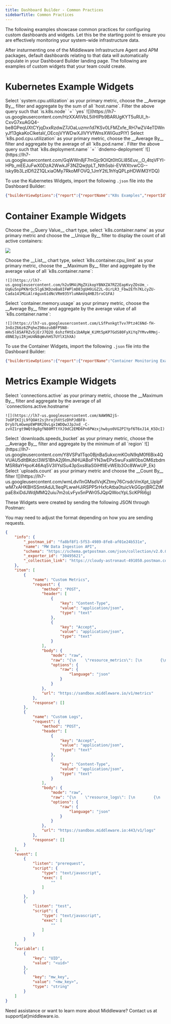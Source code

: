 ```yaml
---
title: Dashboard Builder - Common Practices
sidebarTitle: Common Practices
---
```


The following examples showcase common practices for configuring custom dashboards and widgets. Let this be the starting point to ensure you are effectively monitoring your system-wide infrastructure data.

After insturmenting one of the Middleware Infrastructure Agent and APM packages, default dashboards relating to that data will automatically populate in your Dashboard Builder landing page. The following are examples of custom widgets that your team could create.

# Kubernetes Example Widgets

<Tabs>

  <Tab title="Node CPU %">
    Select `system.cpu.utilization` as your primary metric, choose the __Average By__ filter and aggregate by the sum of all `host.name`. Filter the above query such that `is.k8s.node` `=` `yes`
    ![](https://lh7-us.googleusercontent.com/HzXXAfiVbL5iIHIPb9BARUgKYT5uRUI_h-CxvG7xuAGQ4-be8GPeqUXtCYjqDxxRzdwZ7JOaLuzmn1d7KSv0LFMZxfe_RH7wZV4eTDWnyJf13gkaKoClketaV_OEcojVYWDwXJIVYVfWnsXWiGuzPIY)
  </Tab>
  <Tab title="Pod CPU">
    Select `k8s.pod.cpu.utilization` as your primary metric, choose the __Average By__ filter and aggregate by the average of all `k8s.pod.name`. Filter the above query such that `k8s.deployment.name` `=` `dndemo-deployment`
    ![](https://lh7-us.googleusercontent.com/GqWWn8jF7mGjc9OIQt0ltGLl85Euv__O_4tqVFYI-HPb_mEEJuFwX0DzA2WwkJF3NZQwjtpLT_Nth5sbi-EVWXtvwCG--lsky9b3LzlDfi2Z1QLxiaOMy7RkoMFOVQ_1JmY2tL1hYqQPLpHDWiM3YDQ)
  </Tab>

</Tabs>

To use the Kubernetes Widgets, import the following `.json` file into the Dashboard Builder: 

```json JSON
{"builderViewOptions":{"report":{"reportName":"K8s Examples","reportId":44120,"reportKey":"k8s_examples__dont_delete_"},"extraActions":[]},"widgets":[{"config":[{"account_id":"","columns":["min(k8s.pod.phase,value(min))"],"distinct":false,"filter":null,"granularity":null,"group_by":null,"is_pre_flight":false,"join_with":null,"limit":null,"meta_data":null,"options":null,"order_by":null,"preflights":null,"response_type":0,"schema":"","settings":null,"source":{"alias":"","dataset":null,"final":false,"name":"k8s.pod"},"top":0,"type":0,"union":null,"with":[{"is_arg":true,"is_p_arg":false,"key":"SELECT_DATA_BY","swap_as":false,"value":["k8s.pod.name"],"value_len":false}]}],"label":"Pod Phase","layout":{"_scope_id":1073355,"h":9,"w":6,"x":0,"y":0,"resizeHandles":["se"]},"widgetAppId":1,"key":"untitled_39o1xsh41zh"},{"config":[{"type":0,"schema":"","account_id":"","is_pre_flight":false,"distinct":false,"with":[{"key":"SELECT_DATA_BY","value":["k8s.pod.name"],"value_len":false,"swap_as":false,"is_arg":true,"is_p_arg":false}],"preflights":null,"response_type":0,"top":0,"columns":["avg(k8s.container.ready,value(avg))"],"source":{"name":"k8s.container","dataset":null,"final":false,"alias":""},"granularity":null,"join_with":null,"union":null,"filter":null,"group_by":null,"order_by":null,"limit":null,"options":null,"meta_data":null,"settings":null}],"label":"Container Ready","layout":{"_scope_id":1077491,"h":9,"w":6,"x":6,"y":0,"resizeHandles":["se"]},"widgetAppId":1,"key":"container_ready_rrvc4cw9gzd"},{"config":[{"type":0,"schema":"","account_id":"","is_pre_flight":false,"distinct":false,"with":[{"key":"ATTRIBUTE_FILTER","value":{"k8s.deployment.name":{"=":"dndemo-deployment"}},"value_len":false,"swap_as":false,"is_arg":true,"is_p_arg":false},{"key":"SELECT_DATA_BY","value":[],"value_len":false,"swap_as":false,"is_arg":true,"is_p_arg":false}],"preflights":null,"response_type":0,"top":0,"columns":["any(k8s.pod.name)"],"source":{"name":"k8s.pod","dataset":null,"final":false,"alias":""},"granularity":null,"join_with":null,"union":null,"filter":null,"group_by":null,"order_by":null,"limit":null,"options":null,"meta_data":null,"settings":null},{"type":0,"schema":"","account_id":"","is_pre_flight":false,"distinct":false,"with":[{"key":"ATTRIBUTE_FILTER","value":{"k8s.deployment.name":{"=":"dndemo-deployment"}},"value_len":false,"swap_as":false,"is_arg":true,"is_p_arg":false},{"key":"SELECT_DATA_BY","value":[],"value_len":false,"swap_as":false,"is_arg":true,"is_p_arg":false}],"preflights":null,"response_type":0,"top":0,"columns":["min(k8s.pod.phase,value(min))"],"source":{"name":"k8s.pod","dataset":null,"final":false,"alias":""},"granularity":null,"join_with":null,"union":null,"filter":null,"group_by":null,"order_by":null,"limit":null,"options":null,"meta_data":null,"settings":null}],"label":"Pod Phase | Same Deployment","layout":{"_scope_id":1077505,"h":8,"w":6,"x":6,"y":9,"resizeHandles":["se"]},"widgetAppId":5,"key":"pod_phase___same_deployment_84vae4p36zn"},{"config":[{"account_id":"","columns":["avg(system.cpu.utilization,value(sum))"],"distinct":false,"filter":null,"granularity":null,"group_by":null,"is_pre_flight":false,"join_with":null,"limit":null,"meta_data":null,"options":null,"order_by":null,"preflights":null,"response_type":0,"schema":"","settings":null,"source":{"alias":"","dataset":null,"final":false,"name":"host"},"top":0,"type":0,"union":null,"with":[{"is_arg":true,"is_p_arg":false,"key":"SELECT_DATA_BY","swap_as":false,"value":["host.name"],"value_len":false},{"is_arg":true,"is_p_arg":false,"key":"ATTRIBUTE_FILTER","swap_as":false,"value":{"is.k8s.node":{"=":"yes"}},"value_len":false}]}],"label":"Node CPU %","layout":{"_scope_id":1203808,"h":8,"w":6,"x":0,"y":27,"resizeHandles":["se"]},"widgetAppId":1,"key":"node_cpu___test_i0pca8w55c9"},{"config":[{"type":0,"schema":"","account_id":"","is_pre_flight":false,"distinct":false,"with":[{"key":"SELECT_DATA_BY","value":["k8s.pod.name"],"value_len":false,"swap_as":false,"is_arg":true,"is_p_arg":false},{"key":"ATTRIBUTE_FILTER","value":{"k8s.deployment.name":{"=":"dndemo-deployment"}},"value_len":false,"swap_as":false,"is_arg":true,"is_p_arg":false}],"preflights":null,"response_type":0,"top":0,"columns":["avg(k8s.pod.cpu.utilization,value(avg))"],"source":{"name":"k8s.pod","dataset":null,"final":false,"alias":""},"granularity":null,"join_with":null,"union":null,"filter":null,"group_by":null,"order_by":null,"limit":null,"options":null,"meta_data":null,"settings":null}],"label":"Pod CPU | Same Deployment","layout":{"_scope_id":1203819,"h":8,"w":6,"x":0,"y":19,"resizeHandles":["se"]},"widgetAppId":1,"key":"pod_cpu___same_deployment_5bvgkx56vn8"},{"config":[{"columns":["avg(total_logs,value(count))"],"source":{"alias":"","dataset_id":0,"name":"log"},"with":[{"is_arg":true,"key":"ATTRIBUTE_FILTER","value":{"k8s.event.reason":{"=":"Killing"}}},{"is_arg":true,"key":"SELECT_DATA_BY","value":["host.name"]}]}],"label":"K8s Pods Killed","layout":{"_scope_id":1238209,"h":4,"w":6,"x":0,"y":15,"resizeHandles":["se"]},"widgetAppId":1,"key":"k8s_pods_killed_2rolisxtlmn"},{"config":[{"columns":["any(k8s.event.name)"],"source":{"alias":"","dataset_id":0,"name":"log"},"with":[{"is_arg":true,"key":"SELECT_DATA_BY","value":["k8s.event.reason"]},{"is_arg":true,"key":"ATTRIBUTE_FILTER","value":{"k8s.event.reason":{"=":"Killing"}}}]}],"label":"Untitled","layout":{"_scope_id":1238210,"h":6,"w":6,"x":0,"y":9,"resizeHandles":["se"]},"widgetAppId":5,"key":"untitled_fkpqzj22wao"}]}
```

# Container Example Widgets

<Tabs>
  <Tab title="Active Containers">
   Choose the __Query Value__ chart type, select `k8s.container.name` as your primary metric and choose the __Unique By__ filter to display the count of all active containers:

   ![](https://lh7-us.googleusercontent.com/cSLz5BVaIoyTSEIoky-BeKqvdjWlzS3VqgQuGhUOckNlY4zrREX7wlFX6lZBHy3NihCsTfc6gMwGLvDSUXzpvAWEfWKynFBlYnRQpAwrdYGmAT3v6ujucHemYHs9DmroHx5c24HVkZ147h4uDNhNVaI)
  </Tab>

  <Tab title="CPU Limit by Container">
    Choose the __List__ chart type, select `k8s.container.cpu_limit` as your primary metric, choose the __Maximum By__ filter and aggregate by the average value of all `k8s.container.name`:

    ![](https://lh7-us.googleusercontent.com/h2u9M4iMgZXikopYBNXZA7RZ2EapKvyZOsUm_-Uq6u5npPKNrQc5lg63KDzeBa8IFWPlmD83gUH9iGZ2L-OirLR3_Fbw2Efh7KLcyZU-Cada141MGiAlrAgux61dNcVRm935YluHAmVq4HBJ5rxCGFA)
  </Tab>

  <Tab title="Memory Requests by Container (Bytes)">
    Select `container.memory.usage` as your primary metric, choose the __Average By__ filter and aggregate by the average value of all `k8s.container.name`:

    ![](https://lh7-us.googleusercontent.com/LSfPxnkgtTvv7Ptz4C6Nd-fH-3nOzZ66z6ZPqheZ98ozubBFP5N8-mHv5l85AFRZv5jErJ7Q2O_6shzfHtEx1bARpW_KiMt5pKP7GdS80FyXiYq7YMvvRMmj-d8NE3yiIRjmU4N8qWvhHS7UYlX1hXA)
  </Tab>
</Tabs>

To use the Container Widgets, import the following `.json` file into the Dashboard Builder:

```json JSON
{"builderViewOptions":{"report":{"reportName":"Container Monitoring Example","reportId":46462,"reportKey":"container_monitoring_example"},"extraActions":[]},"widgets":[{"config":[{"account_id":"","columns":["k8s.container.memory_request"],"distinct":false,"filter":null,"granularity":{"column":"","filter_required":true,"ingest_interval":0,"is_cte":false,"is_dttm":true,"is_in_range":false,"is_sudo":false,"is_tuple_range":false,"modifier_end":"","modifier_start":"","type":"","value":0},"group_by":null,"is_pre_flight":false,"join_with":null,"limit":{"n":10},"meta_data":null,"options":null,"order_by":null,"preflights":null,"response_type":0,"schema":"","settings":null,"source":{"alias":"","dataset":null,"final":false,"name":"k8s.container"},"top":0,"type":0,"union":null,"with":[{"is_arg":true,"is_p_arg":false,"key":"SELECT_DATA_BY","swap_as":false,"value":["k8s.container.name"],"value_len":false}]}],"label":"Memory Request by Container (Bytes)","layout":{"_scope_id":1227168,"h":5,"w":4,"x":0,"y":0,"resizeHandles":["se"]},"widgetAppId":1,"key":"k8s_default__memory_request_by_container__containersja0ohmyb05s"},{"config":[{"account_id":"","columns":["uniq(k8s.container.name)"],"distinct":false,"filter":null,"granularity":{"column":"","filter_required":true,"ingest_interval":0,"is_cte":false,"is_dttm":true,"is_in_range":false,"is_sudo":false,"is_tuple_range":false,"modifier_end":"","modifier_start":"","type":"","value":0},"group_by":null,"is_pre_flight":false,"join_with":null,"limit":{"n":10},"meta_data":null,"options":null,"order_by":null,"preflights":null,"response_type":0,"schema":"","settings":null,"source":{"alias":"","dataset":null,"final":false,"name":"k8s.container"},"top":0,"type":0,"union":null,"with":[{"is_arg":true,"is_p_arg":false,"key":"SELECT_DATA_BY","swap_as":false,"value":[],"value_len":false}]}],"label":"Containers","layout":{"_scope_id":1227169,"h":5,"w":4,"x":8,"y":10,"resizeHandles":["se"]},"widgetAppId":12,"key":"k8s_default__containers__containers67ren8gfj7v"},{"config":[{"account_id":"","columns":["max(k8s.container.memory_limit)"],"distinct":false,"filter":null,"granularity":{"column":"","filter_required":true,"ingest_interval":0,"is_cte":false,"is_dttm":true,"is_in_range":false,"is_sudo":false,"is_tuple_range":false,"modifier_end":"","modifier_start":"","type":"","value":0},"group_by":null,"is_pre_flight":false,"join_with":null,"limit":{"n":10},"meta_data":null,"options":null,"order_by":null,"preflights":null,"response_type":0,"schema":"","settings":null,"source":{"alias":"","dataset":null,"final":false,"name":"k8s.container"},"top":0,"type":0,"union":null,"with":[{"is_arg":true,"is_p_arg":false,"key":"SELECT_DATA_BY","swap_as":false,"value":["k8s.container.name"],"value_len":false}]}],"label":"Memory Limit by Container","layout":{"_scope_id":1227170,"h":5,"w":4,"x":4,"y":10,"resizeHandles":["se"]},"widgetAppId":5,"key":"k8s_default__memory_limit_by_container__containersi1km077iatn"},{"config":[{"account_id":"","columns":["k8s.container.restarts"],"distinct":false,"filter":null,"granularity":{"column":"","filter_required":true,"ingest_interval":0,"is_cte":false,"is_dttm":true,"is_in_range":false,"is_sudo":false,"is_tuple_range":false,"modifier_end":"","modifier_start":"","type":"","value":0},"group_by":null,"is_pre_flight":false,"join_with":null,"limit":{"n":10},"meta_data":null,"options":null,"order_by":null,"preflights":null,"response_type":0,"schema":"","settings":null,"source":{"alias":"","dataset":null,"final":false,"name":"k8s.container"},"top":0,"type":0,"union":null,"with":[{"is_arg":true,"is_p_arg":false,"key":"SELECT_DATA_BY","swap_as":false,"value":["k8s.container.name"],"value_len":false}]}],"label":"Container Restarts","layout":{"_scope_id":1227171,"h":5,"w":4,"x":8,"y":5,"resizeHandles":["se"]},"widgetAppId":1,"key":"k8s_default__container_restarts_by_pod__containerst9xqxkuw0sr"},{"config":[{"account_id":"","columns":["container.memory.usage"],"distinct":false,"filter":null,"granularity":{"column":"","filter_required":true,"ingest_interval":0,"is_cte":false,"is_dttm":true,"is_in_range":false,"is_sudo":false,"is_tuple_range":false,"modifier_end":"","modifier_start":"","type":"","value":0},"group_by":null,"is_pre_flight":false,"join_with":null,"limit":{"n":10},"meta_data":null,"options":null,"order_by":null,"preflights":null,"response_type":0,"schema":"","settings":null,"source":{"alias":"","dataset":null,"final":false,"name":"k8s.container"},"top":0,"type":0,"union":null,"with":[{"is_arg":true,"is_p_arg":false,"key":"SELECT_DATA_BY","swap_as":false,"value":["k8s.container.name"],"value_len":false}]}],"label":"Memory Usage by Container (Bytes)","layout":{"_scope_id":1227172,"h":5,"w":4,"x":0,"y":5,"resizeHandles":["se"]},"widgetAppId":1,"key":"k8s_default__memory_usage_by_container__containersczj3w36phy"},{"config":[{"account_id":"","columns":["max(k8s.container.cpu_limit)"],"distinct":false,"filter":null,"granularity":{"column":"","filter_required":true,"ingest_interval":0,"is_cte":false,"is_dttm":true,"is_in_range":false,"is_sudo":false,"is_tuple_range":false,"modifier_end":"","modifier_start":"","type":"","value":0},"group_by":null,"is_pre_flight":false,"join_with":null,"limit":{"n":10},"meta_data":null,"options":null,"order_by":null,"preflights":null,"response_type":0,"schema":"","settings":null,"source":{"alias":"","dataset":null,"final":false,"name":"k8s.container"},"top":0,"type":0,"union":null,"with":[{"is_arg":true,"is_p_arg":false,"key":"SELECT_DATA_BY","swap_as":false,"value":["k8s.container.name"],"value_len":false}]}],"label":"CPU Limit by Container","layout":{"_scope_id":1227173,"h":5,"w":4,"x":4,"y":5,"resizeHandles":["se"]},"widgetAppId":5,"key":"k8s_default__cpu_limit_by_container__containers41n78ogc5sy"},{"config":[{"account_id":"","columns":["sum(k8s.container.restarts,value(avg))"],"distinct":false,"filter":null,"granularity":{"column":"","filter_required":true,"ingest_interval":0,"is_cte":false,"is_dttm":true,"is_in_range":false,"is_sudo":false,"is_tuple_range":false,"modifier_end":"","modifier_start":"","type":"","value":0},"group_by":null,"is_pre_flight":false,"join_with":null,"limit":{"n":10},"meta_data":null,"options":null,"order_by":null,"preflights":null,"response_type":0,"schema":"","settings":null,"source":{"alias":"","dataset":null,"final":false,"name":"k8s.container"},"top":0,"type":0,"union":null,"with":[{"is_arg":true,"is_p_arg":false,"key":"SELECT_DATA_BY","swap_as":false,"value":["k8s.container.name"],"value_len":false},{"is_arg":true,"is_p_arg":false,"key":"ATTRIBUTE_FILTER","swap_as":false,"value":{"k8s.container.restarts":{">=":"1"}},"value_len":false}]}],"label":"Container Restarted","layout":{"_scope_id":1227174,"h":5,"w":4,"x":0,"y":10,"resizeHandles":["se"]},"widgetAppId":3,"key":"k8s_default__containers_states__containers7asg0nck8pn"},{"config":[{"account_id":"","columns":["k8s.container.cpu_request"],"distinct":false,"filter":null,"granularity":{"column":"","filter_required":true,"ingest_interval":0,"is_cte":false,"is_dttm":true,"is_in_range":false,"is_sudo":false,"is_tuple_range":false,"modifier_end":"","modifier_start":"","type":"","value":0},"group_by":null,"is_pre_flight":false,"join_with":null,"limit":{"n":10},"meta_data":null,"options":null,"order_by":null,"preflights":null,"response_type":0,"schema":"","settings":null,"source":{"alias":"","dataset":null,"final":false,"name":"k8s.container"},"top":0,"type":0,"union":null,"with":[{"is_arg":true,"is_p_arg":false,"key":"SELECT_DATA_BY","swap_as":false,"value":["k8s.container.name"],"value_len":false}]}],"label":"CPU Request by Container","layout":{"_scope_id":1227175,"h":5,"w":4,"x":4,"y":0,"resizeHandles":["se"]},"widgetAppId":1,"key":"k8s_default__cpu_request_by_container__containers2vbbhf98dgm"},{"config":[{"account_id":"","columns":["container.cpu.utilization"],"distinct":false,"filter":null,"granularity":{"column":"","filter_required":true,"ingest_interval":0,"is_cte":false,"is_dttm":true,"is_in_range":false,"is_sudo":false,"is_tuple_range":false,"modifier_end":"","modifier_start":"","type":"","value":0},"group_by":null,"is_pre_flight":false,"join_with":null,"limit":{"n":10},"meta_data":null,"options":null,"order_by":null,"preflights":null,"response_type":0,"schema":"","settings":null,"source":{"alias":"","dataset":null,"final":false,"name":"k8s.container"},"top":0,"type":0,"union":null,"with":[{"is_arg":true,"is_p_arg":false,"key":"SELECT_DATA_BY","swap_as":false,"value":["k8s.container.name"],"value_len":false}]}],"label":"CPU Usage by Container (Cores)","layout":{"_scope_id":1227176,"h":5,"w":4,"x":8,"y":0,"resizeHandles":["se"]},"widgetAppId":1,"key":"k8s_default__cpu_usage_by_container__containerszmtgyfg639g"},{"config":[{"columns":["sum(app.ads.ad_requests,value(avg))"],"source":{"alias":"","dataset_id":0,"name":"runtime.metrics.java"},"with":[{"is_arg":true,"key":"SELECT_DATA_BY","value":["host.id"]}]}],"label":"Untitled","layout":{"_scope_id":1238236,"h":6,"w":8,"x":0,"y":15,"resizeHandles":["se"]},"widgetAppId":1,"key":"untitled_nu3dfu0w7w"}]}
```

# Metrics Example Widgets

<Tabs>
  <Tab title="Gauge Active Connections">
    Select `connections.active` as your primary metric, choose the __Maximum By__ filter and aggregate by the average of all `connections.active.hostname`

    ![](https://lh7-us.googleusercontent.com/AAW9N2jS-7oOPIKIjL9fQOAt2sjhrojhXtSzDhPJdBF8-Dryb7LmGwepEWP8R20vLgx1WDQwJJpJxd_-C-zvVZ1rgt9WQtOg8gfN80MTtYXJ9dC2EMD6Pn6PWzxjhwbyo0VG2PIYpf6T6xJ14_K5DcI)
  </Tab>
  <Tab title="Download Speeds">
    Select `downloads.speeds_bucket` as your primary metric, choose the __Average By__ filter and aggregate by the minimum of all `region`
    ![](https://lh7-us.googleusercontent.com/Y8VSPa1Tqo0BjnBaSukxcmKOoN9qM0f6Bix4QVUAU5dltBKdcl3WS1BhA2j9ImJNHUABoFYN3wEPx5wuFxaW0bsOM6zbdmMSR8aYHpoK46Aq5V3IlYslSu43pSxs8laS0iHfIlEvWElb3Oc8WwUP_Ek)
  </Tab>
  <Tab title="User Downloads">
    Select `uploads.count` as your primary metric and choose the __Count By__ filter
    ![](https://lh7-us.googleusercontent.com/wmLdvI1nGMsdVxjKZtmy76CrsdcVmXpt_UplpFwM7xAHKBHSSmtAdJL1leqPLwwHJiRSPP5rHxfcAtba0tuicVkGGprjBRCZtMpaE8xiDdJWdjMMQ2uiu7m2oLvFyx5nPWr05JQpQWocYpLScKPRi6g)
  </Tab>

</Tabs>

These Widgets were created by sending the following JSON through Postman:

<Warning> You may need to adjust the format depending on how you are sending requests. </Warning>

```json .json
{
	"info": {
		"_postman_id": "fa8bf8f1-5f53-4989-8fe8-af01e24b531e",
		"name": "MW Data Ingestion API",
		"schema": "https://schema.getpostman.com/json/collection/v2.0.0/collection.json",
		"_exporter_id": "30495621",
		"_collection_link": "https://cloudy-astronaut-491050.postman.co/workspace/New-Team-Workspace~44e7a2d0-d301-4800-97eb-28b756f9175c/collection/30495621-fa8bf8f1-5f53-4989-8fe8-af01e24b531e?action=share&source=collection_link&creator=30495621"
	},
	"item": [
		{
			"name": "Custom Metrics",
			"request": {
				"method": "POST",
				"header": [
					{
						"key": "Content-Type",
						"value": "application/json",
						"type": "text"
					},
					{
						"key": "Accept",
						"value": "application/json",
						"type": "text"
					}
				],
				"body": {
					"mode": "raw",
					"raw": "{\n    \"resource_metrics\": [\n        {\n            \"resource\": {\n                \"attributes\": [\n                    {\n                        \"key\": \"mw.account_key\",\n                        \"value\": {\n                            \"string_value\": \"5xrocjh0p5ir233mvi34dvl5bepnyqri3rqb\"\n                        }\n                    },\n                    {\n                        \"key\": \"mw.resource_type\",\n                        \"value\": {\n                            \"string_value\": \"custom\"\n                        }\n                    }\n                ]\n            },\n            \"scope_metrics\": [\n                {\n                    \"metrics\": [\n                        {\n                            \"name\": \"uploads.count\",\n                            \"unit\": \"1\",\n                            \"description\": \"Count of user uploads\",\n                            \"sum\": {\n                                \"aggregationTemporality\": 2,\n                                \"isMonotonic\": true,\n                                \"dataPoints\": [\n                                    {\n                                        \"asInt\": 5,\n                                        \"startTimeUnixNano\": 1711559739191393000,\n                                        \"timeUnixNano\": 1711559739191393000,\n                                        \"attributes\": [\n                                            {\n                                                \"key\": \"uploads.count.user_email\",\n                                                \"value\": {\n                                                    \"stringValue\": \"jane@domain.com\"\n                                                }\n                                            }\n                                        ]\n                                    }\n                                ]\n                            }\n                        },\n                        {\n                            \"name\": \"connections.active\",\n                            \"unit\": \"1\",\n                            \"description\": \"Number of active connections\",\n                            \"gauge\": {\n                                \"dataPoints\": [\n                                    {\n                                        \"asInt\": 215,\n                                        \"timeUnixNano\": 1711559739191393000,\n                                        \"attributes\": [\n                                            {\n                                                \"key\": \"connections.active.hostname\",\n                                                \"value\": {\n                                                    \"stringValue\": \"vm-prod-2\"\n                                                }\n                                            }\n                                        ]\n                                    }\n                                ]\n                            }\n                        },\n                        {\n                            \"name\": \"downloads.speeds\",\n                            \"unit\": \"By\",\n                            \"description\": \"Download speeds of users in a particular region\",\n                            \"histogram\": {\n                                \"aggregationTemporality\": 2,\n                                \"dataPoints\": [\n                                    {\n                                        \"startTimeUnixNano\": 1711559739191393000,\n                                        \"timeUnixNano\": 1711559739191393000,\n                                        \"count\": 6,\n                                        \"sum\": 258,\n                                        \"bucketCounts\": [\n                                            1,\n                                            1,\n                                            1,\n                                            1,\n                                            0,\n                                            0,\n                                            0,\n                                            0,\n                                            1,\n                                            1\n                                        ],\n                                        \"explicitBounds\": [\n                                            0,\n                                            10,\n                                            20,\n                                            30,\n                                            40,\n                                            50,\n                                            60,\n                                            70,\n                                            80,\n                                            90,\n                                            100\n                                        ],\n                                        \"min\": 0,\n                                        \"max\": 98,\n                                        \"attributes\": [\n                                            {\n                                                \"key\": \"region\",\n                                                \"value\": {\n                                                    \"stringValue\": \"us-west\"\n                                                }\n                                            }\n                                        ]\n                                    }\n                                ]\n                            }\n                        }\n                    ]\n                }\n            ]\n        }\n    ]\n}",
					"options": {
						"raw": {
							"language": "json"
						}
					}
				},
				"url": "https://sandbox.middleware.io/v1/metrics"
			},
			"response": []
		},
		{
			"name": "Custom Logs",
			"request": {
				"method": "POST",
				"header": [
					{
						"key": "Accept",
						"value": "application/json",
						"type": "text"
					},
					{
						"key": "Content-Type",
						"value": "application/json",
						"type": "text"
					}
				],
				"body": {
					"mode": "raw",
					"raw": "{\n    \"resource_logs\": [\n        {\n            \"resource\": {\n                \"attributes\": [\n                    {\n                        \"key\": \"mw.account_key\",\n                        \"value\": {\n                            \"string_value\": \"5xrocjh0p5ir233mvi34dvl5bepnyqri3rqb\"\n                        }\n                    },\n                    {\n                        \"key\": \"mw.resource_type\",\n                        \"value\": {\n                            \"string_value\": \"custom\"\n                        }\n                    },\n                    {\n                        \"key\": \"service_name\",\n                        \"value\": {\n                            \"string_value\": \"nginx-123\"\n                        }\n                    }\n                ]\n            },\n            \"scope_logs\": [\n                {\n                    \"log_records\": [\n                        {\n                            \"severity_text\": \"WARN\",\n                            \"body\": {\n                                \"string_value\": \"{\\\"hello\\\":\\\"world\\\"}\"\n                            },\n                            \"attributes\": [\n                                {\n                                    \"key\": \"server\",\n                                    \"value\": {\n                                        \"string_value\": \"nginx\"\n                                    }\n                                }\n                            ],\n                            \"time_unix_nano\": \"1711071266178191000\"\n                        }\n                    ]\n                }\n            ]\n        }\n    ]\n}",
					"options": {
						"raw": {
							"language": "json"
						}
					}
				},
				"url": "https://sandbox.middleware.io:443/v1/logs"
			},
			"response": []
		}
	],
	"event": [
		{
			"listen": "prerequest",
			"script": {
				"type": "text/javascript",
				"exec": [
					""
				]
			}
		},
		{
			"listen": "test",
			"script": {
				"type": "text/javascript",
				"exec": [
					""
				]
			}
		}
	],
	"variable": [
		{
			"key": "UID",
			"value": "<uid>"
		},
		{
			"key": "mw_key",
			"value": "<mw_key>",
			"type": "string"
		}
	]
}
```

<Note> Need assistance or want to learn more about Middleware? Contact us at support[at]middleware.io.</Note>
